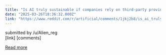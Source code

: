 ```yaml
---
title: "Is AI truly sustainable if companies rely on third-party providers? 🤔(article related)"
date: "2025-03-26T18:36:32.000Z"
link: "https://www.reddit.com/r/artificial/comments/1jkj2b8/is_ai_truly_sustainable_if_companies_rely_on/"
---
```


submitted by    /u/Alien_reg  
 [link]   [comments]

[Read more](https://www.reddit.com/r/artificial/comments/1jkj2b8/is_ai_truly_sustainable_if_companies_rely_on/)
